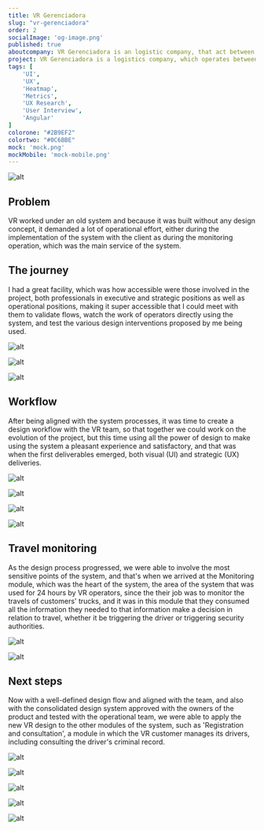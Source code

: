 ```yaml
---
title: VR Gerenciadora
slug: "vr-gerenciadora"
order: 2
socialImage: 'og-image.png'
published: true
aboutcompany: VR Gerenciadora is an logistic company, that act between a delivery company and an ensurance company.
project: VR Gerenciadora is a logistics company, which operates between a delivery company and an insurance company, ensuring that the trips made by the delivery company are in accordance with the insurer's rules.
tags: [
    'UI',
    'UX',
    'Heatmap',
    'Metrics',
    'UX Research',
    'User Interview',
    'Angular'
]
colorone: "#2B9EF2"
colortwo: "#0C6BBE"
mock: 'mock.png'
mockMobile: 'mock-mobile.png'
---
```

![alt](delivery-truck.jpg)

## Problem

<p class="text">VR worked under an old system and because it was built without any design concept, it demanded a lot of operational effort, either during the implementation of the system with the client
as during the monitoring operation, which was the main service of the system.</p>

## The journey

<p class="text">I had a great facility, which was how accessible were those involved in the project, both professionals in executive and strategic positions as well as operational positions,
making it super accessible that I could meet with them to validate flows, watch the work of operators directly using the system,
and test the various design interventions proposed by me being used.</p>

![alt](whiteboard3.jpg)

<div class="gallery">

![alt](whiteboard1.jpg)

![alt](whiteboard2.jpg)

</div>

## Workflow

<p class="text">After being aligned with the system processes, it was time to create a design workflow with the VR team, so that together
we could work on the evolution of the project, but this time using all the power of design to make using the system a pleasant experience
and satisfactory, and that was when the first deliverables emerged, both visual (UI) and strategic (UX) deliveries.</p>

<div class="gallery">

![alt](sistema3.png)

![alt](sistema4.png)

</div>

<div class="gallery">

![alt](sistema1.png)

![alt](sistema2.png)

</div>

## Travel monitoring

<p class="text">As the design process progressed, we were able to involve the most sensitive points of the system, and that's when we arrived at the
Monitoring module, which was the heart of the system, the area of the system that was used for 24 hours by VR operators, since the
their job was to monitor the travels of customers' trucks, and it was in this module that they consumed all the information they needed to
that information make a decision in relation to travel, whether it be triggering the driver or triggering security authorities.</p>

<div class="gallery">

![alt](monitoramento1.png)

![alt](monitoramento2.png)

</div>

## Next steps

<p class="text">Now with a well-defined design flow and aligned with the team, and also with the consolidated design system approved with the owners
of the product and tested with the operational team, we were able to apply the new VR design to the other modules of the system, such as 'Registration and consultation',
a module in which the VR customer manages its drivers, including consulting the driver's criminal record.</p>

<div class="gallery">

![alt](cadastro-e-consulta1.png)

![alt](cadastro-e-consulta2.png)

</div>

<div class="gallery">

![alt](cadastro-e-consulta3.png)

![alt](cadastro-e-consulta4.png)

![alt](cadastro-e-consulta5.png)

</div>